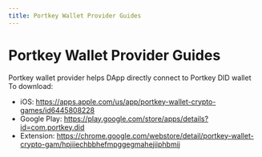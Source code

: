 ```yaml
---
title: Portkey Wallet Provider Guides
---
```


# Portkey Wallet Provider Guides

Portkey wallet provider helps DApp directly connect to Portkey DID wallet
To download:
-   iOS: https://apps.apple.com/us/app/portkey-wallet-crypto-games/id6445808228
-   Google Play: https://play.google.com/store/apps/details?id=com.portkey.did
-   Extension: https://chrome.google.com/webstore/detail/portkey-wallet-crypto-gam/hpjiiechbbhefmpggegmahejiiphbmij
